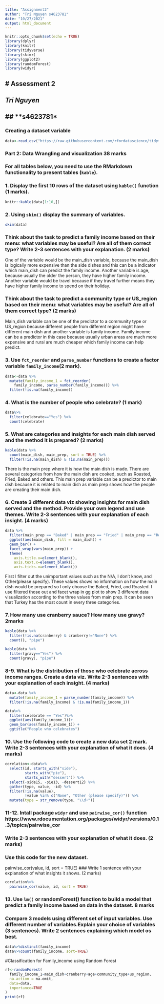 ```yaml
---
title: "Assignment2"
author: "Tri Nguyen s4623781"
date: "10/27/2021"
output: html_document
---
```


```r
knitr::opts_chunk$set(echo = TRUE)
library(dplyr)
library(knitr)
library(tidyverse)
library(skimr)
library(ggplot2)
library(randomForest)
library(widyr)
```

# Assessment 2
---

## *Tri Nguyen*
## **s4623781*
---

### Creating a dataset variable
```r
data<-read_csv("https://raw.githubusercontent.com/rfordatascience/tidytuesday/master/data/2018/2018-11-20/thanksgiving_meals.csv")
```

### Part 2: Data Wrangling and visualization 38 marks
### For all tables below, you need to use the RMarkdown functionality to present tables (`kable`). 

### 1. Display the first 10 rows of the dataset using `kable()` function (1 marks). 
```r
knitr::kable(data[1:10,])
```

### 2. Using `skim()` display the summary of variables. 
```r
skim(data)
```

### Think about the task to predict a family income based on their menu: what variables may be useful? Are all of them correct type? Write 2-3 sentences with your explanation. (2 marks)
One of the variable would be the main_dish variable, because the main_dish is logically more expensive than the side dishes and this can be a indicator which main_dish can predict the family income. Another variable is age, because usually the older the person, they have higher family income. Another variable would be travel because if they travel further means they have higher family income to spend on their holiday.

### Think about the task to predict a community type or US_region based on their menu: what variables may be useful? Are all of them correct type? (2 marks)
Main_dish variable can be one of the predictor to a community type or US_region because different people from different region might have different main dish and another variable is family income. Family income can be a predictor in this case because usually urban areas are much more expensive and rural are much cheaper which family income can help predict.

### 3. Use `fct_reorder` and `parse_number` functions to create a factor variable `family_income`(2 mark).

```r
data<-data %>%
  mutate(family_income_1 = fct_reorder(
    family_income, parse_number(family_income))) %>%
  filter(!is.na(family_income))
```

### 4. What is the number of people who celebrate? (1 mark)
```r
data%>%
  filter(celebrate=="Yes") %>%
  count(celebrate)
```

### 5. What are categories and insights for each main dish served and the method it is prepared? (2 marks)
```r
kable(data %>%
  count(main_dish, main_prep, sort = TRUE) %>%
  filter(!is.na(main_dish) & !is.na(main_prep)))
```

There is the main prep where it is how the main dish is made. There are several categories from how the main dish are cooked, such as Roasted, Fried, Baked and others. This main prep variable can be a predictor to main dish because it is related to main dish as main prep shows how the people are creating their main dish.

### 6. Create 3 different data viz showing insights for main dish served and the method. Provide your own legend and use themes. Write 2-3 sentences with your explanation of each insight. (4 marks)
```r
data %>%
  filter(main_prep == "Baked" | main_prep == "Fried" | main_prep == "Roasted") %>%
  ggplot(aes(main_dish, fill = main_dish)) + 
  geom_bar() + 
  facet_wrap(vars(main_prep)) +
  theme(
    axis.title.x=element_blank(), 
    axis.text.x=element_blank(), 
    axis.ticks.x=element_blank())
```
First I filter out the unimportant values such as the N/A, I don't know, and Other(please specify). These values shows no information on how the main dish would be prepared so I only choose the Baked, Fried, and Roasted. I use filtered those out and facet wrap in gg plot to show 3 different data visualization according to the three values from main prep. It can be seen that Turkey has the most count in every three categories.

### 7. How many use cranberry sauce? How many use gravy? 2marks
```r
kable(data %>%
  filter(!is.na(cranberry) & cranberry!="None") %>%
  count(), "pipe")

kable(data %>%
  filter(gravy=="Yes") %>%
  count(gravy), "pipe")
```


### 8-9. What is the distribution of those who celebrate across income ranges. Create a data viz. Write 2-3 sentences with your explanation of each insight. (4 marks)
```r
data<-data %>%
  mutate(family_income_1 = parse_number(family_income)) %>%
  filter(!is.na(family_income) & !is.na(family_income_1))

data%>%
  filter(celebrate == "Yes")%>%
  ggplot(aes(family_income_1))+ 
  geom_bar(aes(family_income_1)) +
  ggtitle("People who celebrates")
```


### 10. Use the following code to create a new data set 2 mark. Write 2-3 sentences with your explanation of what it does. (4 marks)

```r
corelation<-data%>%
  select(id, starts_with("side"),
         starts_with("pie"),
         starts_with("dessert")) %>%
  select(-side15, -pie13, -dessert12) %>%
  gather(type, value, -id) %>%
  filter(!is.na(value),
         !value %in% c("None", "Other (please specify)")) %>%
  mutate(type = str_remove(type, "\\d+"))
```

### 11-12. Intall package `widyr` and use `pairwise_cor()` function https://www.rdocumentation.org/packages/widyr/versions/0.1.3/topics/pairwise_cor
### Write 2-3 sentences with your explanation of what it does. (2 marks)
### Use this code for the new dataset. 
pairwise_cor(value, id, sort = TRUE)
### Write 1 sentence with your explanation of what insights it shows. (2 marks)

```r
corelation%>%
  pairwise_cor(value, id, sort = TRUE)
```


### 13. Use `lm()` or randomForest() function to build a model that predict a family income based on data in the dataset. 8 marks
### Compare 3 models using different set of input variables. Use different number of variables.Explain your choice of variables (3 sentences). Write 2 sentences explaining which model os best.

```r
data%>%distinct(family_income)
data%>%count(family_income, sort=TRUE)
```

#Classification for Family_income using Random Forest 
```r
rf<-randomForest(
  family_income_1~main_dish+cranberry+age+community_type+us_region, 
  na.action = na.omit,
  data=data,
  importance=TRUE
)
print(rf)
```

